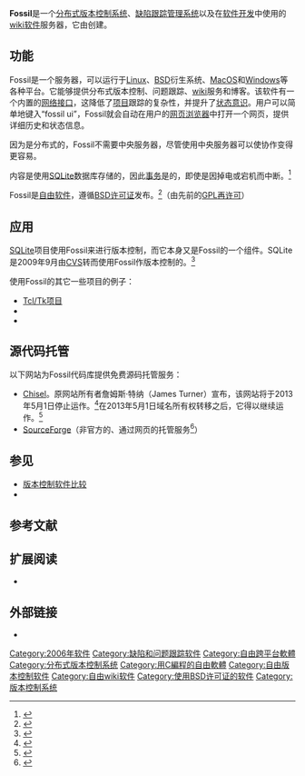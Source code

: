 {{Otheruses | subject=一种软件 | other=英文Fossil的本意 | 化石}}
{{NoteTA|G1=IT|G2=FL}}

{{Infobox software
| name                   = Fossil
| title                  = 
| logo                   = Fossil SCM logo.svg
| screenshot             = 
| caption                = 
| collapsible            = 
| author                 = {{tsl|en|D. Richard Hipp}}
| developer              = 
| released               = {{Start date and age|2006}}
| discontinued           = 
| latest release version = {{LSR/wikidata}}
| programming language   = [[C語言|C語言]]、[[SQL|SQL]]
| operating system       = [[跨平台|跨平台]]
| platform               = 
| size                   = 
| language               = 
| genre                  = [[分散式版本控制|分散式版本控制]]、[[缺陷跟蹤管理系統|缺陷跟蹤管理系統]]、[[Wiki軟體|Wiki軟體]]
| license                = [[BSD_license|2-clause BSD license]]<ref>{{cite web | url=http://www.fossil-scm.org/fossil/doc/tip/COPYRIGHT-BSD2.txt | title=Fossil Copyright | trans-title=Fossil版权 | language=en | accessdate=2017-12-12 | archive-date=2017-12-13 | archive-url=https://web.archive.org/web/20171213010225/http://www.fossil-scm.org/fossil/doc/tip/COPYRIGHT-BSD2.txt | dead-url=no }}</ref>
}}

'''Fossil'''是一个[[分布式版本控制系统|分布式版本控制系统]]、[[缺陷跟踪管理系统|缺陷跟踪管理系统]]以及在[[软件开发|软件开发]]中使用的[[wiki软件|wiki软件]]服务器，它由{{link-en | D.理查德·希普 | D. Richard Hipp}}创建。

== 功能 ==

Fossil是一个{{link-en|跨平台软件|Cross-platform software|跨平台}}服务器，可以运行于[[Linux|Linux]]、[[BSD|BSD]]衍生系统、[[MacOS|MacOS]]和[[Windows|Windows]]等各种平台。它能够提供分布式版本控制、问题跟踪、[[wiki|wiki]]服务和博客。该软件有一个内置的[[用户界面|网络接口]]，这降低了[[项目|项目]]跟踪的复杂性，并提升了[[状态意识|状态意识]]。用户可以简单地键入“fossil ui”，Fossil就会自动在用户的[[网页浏览器|网页浏览器]]中打开一个网页，提供详细历史和状态信息。

因为是分布式的，Fossil不需要中央服务器，尽管使用中央服务器可以使协作变得更容易。

内容是使用[[SQLite|SQLite]]数据库存储的，因此[[数据库事务|事务]]是{{link-en|原子性 (数据库系统)|Atomicity (database systems)|原子}}的，即使是因掉电或宕机而中断。<ref>{{cite web | url=http://www.slideshare.net/Ashberk/integrated-version-control-with-fossil-scm | title=Integrated version control with Fossil SCM | trans-title=用Fossil SCM来集成版本控制 | language=en | accessdate=2018-10-29 | archive-date=2016-08-15 | archive-url=https://web.archive.org/web/20160815171521/http://www.slideshare.net/Ashberk/integrated-version-control-with-fossil-scm | dead-url=no }}</ref>

Fossil是[[自由软件|自由软件]]，遵循[[BSD许可证|BSD许可证]]发布。<ref>{{cite web | url=http://fossil-scm.org/index.html/artifact/c7dd1de9f9539a5a859c2b41fe4560604a774476 | title=Fossil DSCM Relicensed with BSD License. | trans-title=Fossil DSCM重新使用BSD许可证。 | date=2010-05-16 | language=en | accessdate=2018-10-29 | archive-date=2018-10-29 | archive-url=https://web.archive.org/web/20181029112416/http://fossil-scm.org/index.html/artifact/c7dd1de9f9539a5a859c2b41fe4560604a774476 | dead-url=no }}</ref>（由先前的[[GPL|GPL]][[软件再许可|再许可]]）

== 应用 ==

[[SQLite|SQLite]]项目使用Fossil来进行版本控制，而它本身又是Fossil的一个组件。SQLite是2009年9月由[[协作版本系统|CVS]]转而使用Fossil作版本控制的。<ref>{{cite web | url=http://www.fossil-scm.org/index.html/doc/tip/www/stats.wiki | title=Fossil: Fossil Performance | trans-title=Fossil：Fossil的性能 | accessdate=2009-09-12 | date=2009-08-23 | publisher=Fossil-scm.org | language=en | archive-url=https://web.archive.org/web/20140702091130/http://fossil-scm.org/index.html/doc/tip/www/stats.wiki | archive-date=2014-07-02 | dead-url=yes }}</ref>

使用Fossil的其它一些项目的例子：

* [[Tcl|Tcl/Tk项目]]
* {{link-en|汪汪 (软件)|Woof (software)|汪汪}}
* {{link-en|Dragora GNU/Linux-Libre}}

== 源代码托管 ==

以下网站为Fossil代码库提供免费源码托管服务：

* [http://chiselapp.com/ Chisel]{{Wayback|url=http://chiselapp.com/ |date=20110629180223 }}。原网站所有者詹姆斯·特纳（James Turner）宣布，该网站将于2013年5月1日停止运作。<ref>{{cite web | url=http://www.mail-archive.com/fossil-users@lists.fossil-scm.org/msg11540.html | title=Chiselapp.com shutting down | trans-title=Chiselapp.com关闭 | accessdate=2013-04-10 | date=2013-03-28 | publisher=詹姆斯·特纳 | language=en | archive-date=2013-08-30 | archive-url=https://web.archive.org/web/20130830210957/http://www.mail-archive.com/fossil-users@lists.fossil-scm.org/msg11540.html | dead-url=no }}</ref>在2013年5月1日域名所有权转移之后，它得以继续运作。<ref>{{cite web | url=http://www.mail-archive.com/fossil-users@lists.fossil-scm.org/msg11672.html | title=ChiselApp ChangeOver Complete | trans-title=ChiselApp完成转换 | accessdate=2013-05-01 | date=2013-04-30 | publisher=Andreas Kupries | language=en | archive-date=2013-07-06 | archive-url=https://web.archive.org/web/20130706102131/http://www.mail-archive.com/fossil-users@lists.fossil-scm.org/msg11672.html | dead-url=no }}</ref>
* [[SourceForge|SourceForge]]（非官方的、通过网页的托管服务<ref>{{cite web | url=http://fossilrepos.sourceforge.net | title=Free Fossil-SCM Repository Hosting | trans-title=免费Fossil-SCM代码库托管 | accessdate=2015-11-21 | language=en | archive-date=2016-03-03 | archive-url=https://web.archive.org/web/20160303221347/http://fossilrepos.sourceforge.net/ | dead-url=no }}</ref>）

== 参见 ==

* [[版本控制软件比较|版本控制软件比较]]
* {{link-en|版本控制软件列表|List of version control software}}

== 参考文献 ==

{{Reflist}}

== 扩展阅读 ==

* {{Cite book | url=http://www.fossil-scm.org/schimpf-book/doc/2ndEdition/fossilbook.pdf | title=Fossil Version Control - A Users Guide | trans-title=Fossil版本控制——用户指南 | last=Schimpf | first=Jim | date=2013-03 | accessdate=2013-11-11 | edition=2.0 | language=en | archive-date=2013-06-22 | archive-url=https://web.archive.org/web/20130622025300/http://www.fossil-scm.org/schimpf-book/doc/2ndEdition/fossilbook.pdf | dead-url=no }}

== 外部链接 ==
* {{Official | http://www.fossil-scm.org/}}

{{版本控制软件}}
{{缺陷跟踪管理系统}}

[[Category:2006年软件|Category:2006年软件]]
[[Category:缺陷和问题跟踪软件|Category:缺陷和问题跟踪软件]]
[[Category:自由跨平台軟體|Category:自由跨平台軟體]]
[[Category:分布式版本控制系统|Category:分布式版本控制系统]]
[[Category:用C編程的自由軟體|Category:用C編程的自由軟體]]
[[Category:自由版本控制软件|Category:自由版本控制软件]]
[[Category:自由wiki软件|Category:自由wiki软件]]
[[Category:使用BSD许可证的软件|Category:使用BSD许可证的软件]]
[[Category:版本控制系统|Category:版本控制系统]]